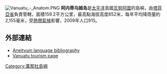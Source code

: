 [[Image:Vanuatu_-_Anatom.PNG|thumb]]
'''阿内蒂乌姆岛'''是[[太平洋|太平洋]]島國[[瓦努阿圖|瓦努阿圖]]的島嶼，由[[塔菲亞省|塔菲亞省]]負責管轄，面積159.2平方公里，最高點海拔高度852米，每年平均降雨量約2,155毫米，受[[熱帶氣候|熱帶氣候]]影響，2009年人口915。

==外部連結==
*[http://coombs.anu.edu.au/SpecialProj/VAN/aneityum.html Aneityum language bibliography]
*[http://www.vanuatutourism.com/vanuatu/cms/en/islands/aneityum.html Vanuatu tourism page] {{Wayback|url=http://www.vanuatutourism.com/vanuatu/cms/en/islands/aneityum.html |date=20080330215153 }}

{{coord|20|12|S|169|49|E|region:VU_type:isle|display=title}}

{{Vanuatu-geo-stub}}
[[Category:萬那杜島嶼|Category:萬那杜島嶼]]